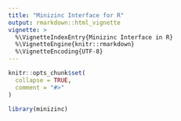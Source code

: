 ```yaml
---
title: "Minizinc Interface for R"
output: rmarkdown::html_vignette
vignette: >
  %\VignetteIndexEntry{Minizinc Interface in R}
  %\VignetteEngine{knitr::rmarkdown}
  %\VignetteEncoding{UTF-8}
---
```


```r
knitr::opts_chunk$set(
  collapse = TRUE,
  comment = "#>"
)
```

```r
library(minizinc)
```
